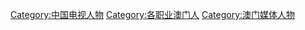 [[Category:中国电视人物|Category:中国电视人物]]
[[Category:各职业澳门人|Category:各职业澳门人]]
[[Category:澳门媒体人物|Category:澳门媒体人物]]